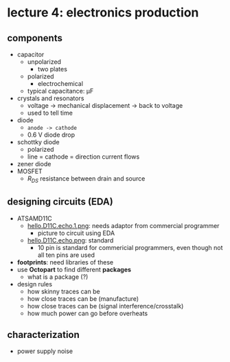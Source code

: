 # lecture 4: electronics production

## components
- capacitor
    - unpolarized
        - two plates
    - polarized
        - electrochemical
    - typical capacitance: µF
- crystals and resonators
    - voltage -> mechanical displacement -> back to voltage
    - used to tell time
- diode
    - `anode -> cathode`
    - 0.6 V diode drop
- schottky diode
    - polarized
    - line = cathode = direction current flows
- zener diode
- MOSFET
    - $R_{DS}$ resistance between drain and source

## designing circuits (EDA)
- ATSAMD11C
    - [hello.D11C.echo.1.png](http://academy.cba.mit.edu/classes/embedded_programming/D11C/hello.D11C.echo.1.png): needs adaptor from commercial programmer
        - picture to circuit using EDA
    - [hello.D11C.echo.png](http://academy.cba.mit.edu/classes/embedded_programming/D11C/hello.D11C.echo.png): standard
        - 10 pin is standard for commericial programmers, even though not all ten pins are used
- **footprints**: need libraries of these
- use **Octopart** to find different **packages**
    - what is a package (?)
- design rules
    - how skinny traces can be
    - how close traces can be (manufacture)
    - how close traces can be (signal interference/crosstalk)
    - how much power can go before overheats

## characterization
- power supply noise